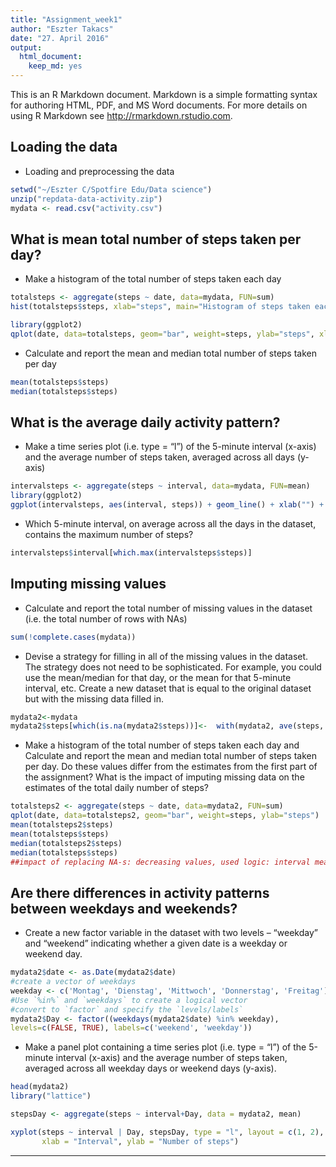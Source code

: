 ---
title: "Assignment_week1"
author: "Eszter Takacs"
date: "27. April 2016"
output:
  html_document:
    keep_md: yes
---

This is an R Markdown document. Markdown is a simple formatting syntax for authoring HTML, PDF, and MS Word documents. For more details on using R Markdown see <http://rmarkdown.rstudio.com>.

Loading the data
----------------
* Loading and preprocessing the data

```{r echo=TRUE}
setwd("~/Eszter C/Spotfire Edu/Data science")
unzip("repdata-data-activity.zip")
mydata <- read.csv("activity.csv")
```

What is mean total number of steps taken per day?
-------------------------------------------------
* Make a histogram of the total number of steps taken each day
```{r echo=TRUE}
totalsteps <- aggregate(steps ~ date, data=mydata, FUN=sum)
hist(totalsteps$steps, xlab="steps", main="Histogram of steps taken each day", col="grey")

library(ggplot2)
qplot(date, data=totalsteps, geom="bar", weight=steps, ylab="steps", xlab="day", main="Steps taken each day")
```

* Calculate and report the mean and median total number of steps taken per day
```{r echo=TRUE}
mean(totalsteps$steps)
median(totalsteps$steps)
```
What is the average daily activity pattern?
-------------------------------------------
* Make a time series plot (i.e. type = "l") of the 5-minute interval (x-axis) and the average number of steps taken, averaged across all days (y-axis)
```{r echo=TRUE}
intervalsteps <- aggregate(steps ~ interval, data=mydata, FUN=mean)
library(ggplot2)
ggplot(intervalsteps, aes(interval, steps)) + geom_line() + xlab("") + ylab("Interval steps")
```
* Which 5-minute interval, on average across all the days in the dataset, contains the maximum number of steps?
```{r echo=TRUE}
intervalsteps$interval[which.max(intervalsteps$steps)]
```
Imputing missing values
-----------------------
* Calculate and report the total number of missing values in the dataset (i.e. the total number of rows with NAs)
```{r echo=TRUE}
sum(!complete.cases(mydata))
```
* Devise a strategy for filling in all of the missing values in the dataset. The strategy does not need to be sophisticated. For example, you could use the mean/median for that day, or the mean for that 5-minute interval, etc.
Create a new dataset that is equal to the original dataset but with the missing data filled in.
```{r echo=TRUE}
mydata2<-mydata
mydata2$steps[which(is.na(mydata2$steps))]<-  with(mydata2, ave(steps, interval, FUN = function(x) median(x, na.rm = TRUE)))[is.na(mydata2$steps)]

```
* Make a histogram of the total number of steps taken each day and Calculate and report the mean and median total number of steps taken per day. Do these values differ from the estimates from the first part of the assignment? What is the impact of imputing missing data on the estimates of the total daily number of steps?
```{r echo=TRUE}
totalsteps2 <- aggregate(steps ~ date, data=mydata2, FUN=sum)
qplot(date, data=totalsteps2, geom="bar", weight=steps, ylab="steps")
mean(totalsteps2$steps)
mean(totalsteps$steps)
median(totalsteps2$steps)
median(totalsteps$steps)
##impact of replacing NA-s: decreasing values, used logic: interval mean
```
Are there differences in activity patterns between weekdays and weekends?
--------------------------------------------------------------------------
* Create a new factor variable in the dataset with two levels -- "weekday" and "weekend" indicating whether a given date is a weekday or weekend day.
```{r echo=TRUE}
mydata2$date <- as.Date(mydata2$date)
#create a vector of weekdays
weekday <- c('Montag', 'Dienstag', 'Mittwoch', 'Donnerstag', 'Freitag')
#Use `%in%` and `weekdays` to create a logical vector
#convert to `factor` and specify the `levels/labels`
mydata2$Day <- factor((weekdays(mydata2$date) %in% weekday), 
levels=c(FALSE, TRUE), labels=c('weekend', 'weekday')) 

```
* Make a panel plot containing a time series plot (i.e. type = "l") of the 5-minute interval (x-axis) and the average number of steps taken, averaged across all weekday days or weekend days (y-axis). 
```{r echo=TRUE}
head(mydata2)
library("lattice")

stepsDay <- aggregate(steps ~ interval+Day, data = mydata2, mean)

xyplot(steps ~ interval | Day, stepsDay, type = "l", layout = c(1, 2), 
       xlab = "Interval", ylab = "Number of steps")
```

---
